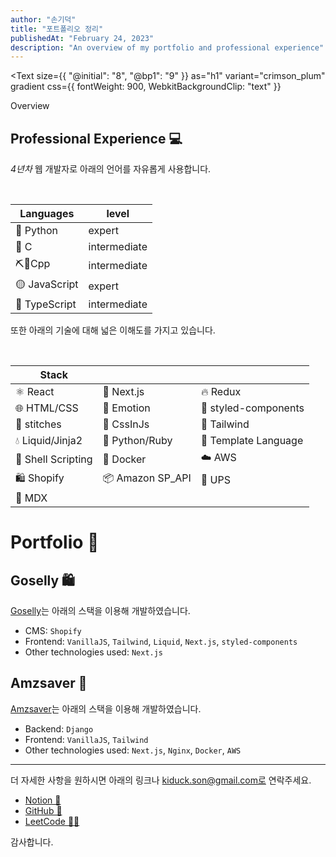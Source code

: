 ```yaml
---
author: "손기덕"
title: "포트폴리오 정리"
publishedAt: "February 24, 2023"
description: "An overview of my portfolio and professional experience"
---
```



<Text
  size={{ "@initial": "8", "@bp1": "9" }}
  as="h1"
  variant="crimson_plum"
  gradient
  css={{ fontWeight: 900, WebkitBackgroundClip: "text" }}
>
  Overview
</Text>

## Professional Experience 💻

_4년차_ 웹 개발자로 아래의 언어를 자유롭게 사용합니다.

<br />

| Languages     | level        |
| ------------- | ------------ |
| 🐍 Python     | expert       |
| 🔴 C          | intermediate |
| ⛏🧱Cpp        | intermediate |
| 🟡 JavaScript | expert       |
| 🔵 TypeScript | intermediate |

또한 아래의 기술에 대해 넓은 이해도를 가지고 있습니다.

<br />

| Stack              |                  |                      |
| ------------------ | ---------------- | -------------------- |
| ⚛️ React           | 🚀 Next.js       | 🔥 Redux             |
| 🌐 HTML/CSS        | 💅 Emotion       | 💄 styled-components |
| 👕 stitches        | 💅 CssInJs       | 🎨 Tailwind          |
| 💧 Liquid/Jinja2   | 💎 Python/Ruby   | 📝 Template Language |
| 🐚 Shell Scripting | 🐳 Docker        | ☁️ AWS               |
| 🛍️ Shopify         | 📦 Amazon SP_API | 🚛 UPS               |
| 🚀 MDX             |                  |                      |

# Portfolio 🎨

## Goselly 🛍️

[Goselly](https://goselly.com)는 아래의 스택을 이용해 개발하였습니다.

- CMS: `Shopify`
- Frontend: `VanillaJS`, `Tailwind`, `Liquid`, `Next.js`, `styled-components`
- Other technologies used: `Next.js`

## Amzsaver 🚀

[Amzsaver](https://app.amzsaver.co.kr/)는 아래의 스택을 이용해 개발하였습니다.

- Backend: `Django`
- Frontend: `VanillaJS`, `Tailwind`
- Other technologies used: `Next.js`, `Nginx`, `Docker`, `AWS`

---

더 자세한 사항을 원하시면 아래의 링크나 kiduck.son@gmail.com로 연락주세요.

- [Notion 📝](https://wobbly-reason-2bc.notion.site/KD-s-Scrap-Paper-b05bafd9d0014f26ad2e288837ba50f1)
- [GitHub 🐙](https://github.com/kiduckson)
- [LeetCode 🧑‍💻](https://leetcode.com/kiduckson/)

감사합니다.

